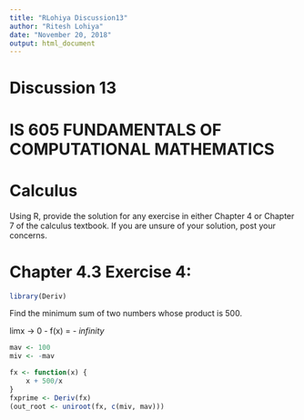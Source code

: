 ```yaml
---
title: "RLohiya Discussion13"
author: "Ritesh Lohiya"
date: "November 20, 2018"
output: html_document
---
```


#                             Discussion 13

#           IS 605 FUNDAMENTALS OF COMPUTATIONAL MATHEMATICS

#                             Calculus

Using R, provide the solution for any exercise in either Chapter 4 or Chapter 7 of the calculus textbook.  If you are unsure of your solution, post your concerns.

# Chapter 4.3 Exercise 4:

```r
library(Deriv)
```

Find the minimum sum of two numbers whose product is 500.

limx -> 0  - f(x) = - $infinity$

```r
mav <- 100
miv <- -mav

fx <- function(x) {
    x + 500/x
}
fxprime <- Deriv(fx)
(out_root <- uniroot(fx, c(miv, mav)))
```
